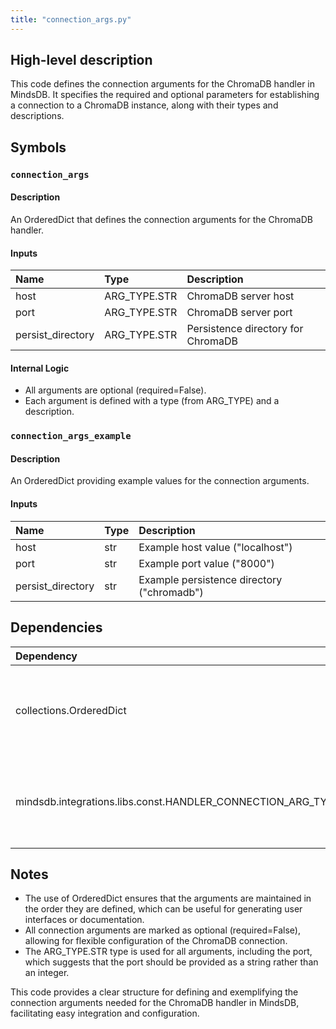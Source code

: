 ```yaml
---
title: "connection_args.py"
---
```


## High-level description
This code defines the connection arguments for the ChromaDB handler in MindsDB. It specifies the required and optional parameters for establishing a connection to a ChromaDB instance, along with their types and descriptions.

## Symbols

### `connection_args`
#### Description
An OrderedDict that defines the connection arguments for the ChromaDB handler.

#### Inputs
| Name | Type | Description |
|:-----|:-----|:------------|
| host | ARG_TYPE.STR | ChromaDB server host |
| port | ARG_TYPE.STR | ChromaDB server port |
| persist_directory | ARG_TYPE.STR | Persistence directory for ChromaDB |

#### Internal Logic
- All arguments are optional (required=False).
- Each argument is defined with a type (from ARG_TYPE) and a description.

### `connection_args_example`
#### Description
An OrderedDict providing example values for the connection arguments.

#### Inputs
| Name | Type | Description |
|:-----|:-----|:------------|
| host | str | Example host value ("localhost") |
| port | str | Example port value ("8000") |
| persist_directory | str | Example persistence directory ("chromadb") |

## Dependencies
| Dependency | Purpose |
|:-----------|:--------|
| collections.OrderedDict | Used to create ordered dictionaries for connection arguments |
| mindsdb.integrations.libs.const.HANDLER_CONNECTION_ARG_TYPE | Imported as ARG_TYPE, used to specify argument types |

## Notes
- The use of OrderedDict ensures that the arguments are maintained in the order they are defined, which can be useful for generating user interfaces or documentation.
- All connection arguments are marked as optional (required=False), allowing for flexible configuration of the ChromaDB connection.
- The ARG_TYPE.STR type is used for all arguments, including the port, which suggests that the port should be provided as a string rather than an integer.

This code provides a clear structure for defining and exemplifying the connection arguments needed for the ChromaDB handler in MindsDB, facilitating easy integration and configuration.